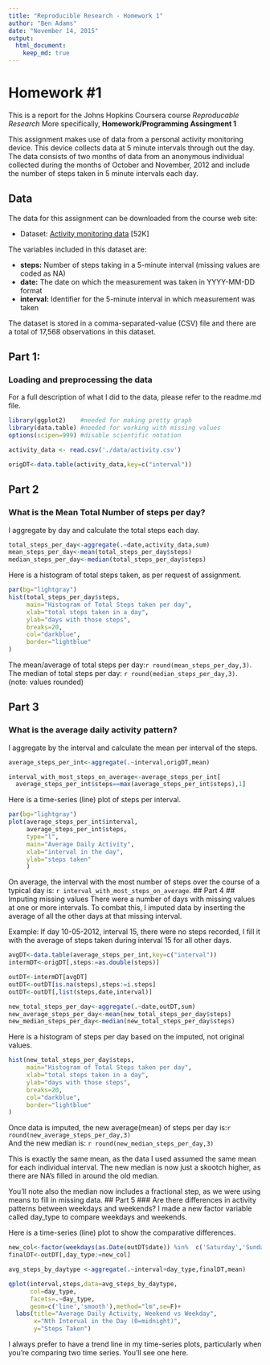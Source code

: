 ```yaml
---
title: "Reproducible Research - Homework 1"
author: "Ben Adams"
date: "November 14, 2015"
output: 
  html_document:
    keep_md: true
---
```

# Homework #1
This is a report for the Johns Hopkins Coursera course *Reproducable Research* More specifically, **Homework/Programming Assingment 1**

This assignment makes use of data from a personal activity monitoring device. This device collects data at 5 minute intervals through out the day. The data consists of two months of data from an anonymous individual collected during the months of October and November, 2012 and include the number of steps taken in 5 minute intervals each day.

## Data

The data for this assignment can be downloaded from the course web site:

- Dataset: [Activity monitoring data](https://d396qusza40orc.cloudfront.net/repdata%2Fdata%2Factivity.zip) [52K]

The variables included in this dataset are:

* **steps:** Number of steps taking in a 5-minute interval (missing values are coded as NA)
* **date:** The date on which the measurement was taken in YYYY-MM-DD format
* **interval:** Identifier for the 5-minute interval in which measurement was taken

The dataset is stored in a comma-separated-value (CSV) file and there are a total of 17,568 observations in this dataset.

## Part 1:
### Loading and preprocessing the data
For a full description of what I did to the data, please refer to the readme.md file.  
```r
library(ggplot2)    #needed for making pretty graph
library(data.table) #needed for working with missing values
options(scipen=999) #disable scientific notation

activity_data <- read.csv('./data/activity.csv')

origDT<-data.table(activity_data,key=c("interval"))

```

## Part 2 
### What is the Mean Total Number of steps per day?
I aggregate by day and calculate the total steps each day.
```r
total_steps_per_day<-aggregate(.~date,activity_data,sum)
mean_steps_per_day<-mean(total_steps_per_day$steps)
median_steps_per_day<-median(total_steps_per_day$steps)
```
Here is a histogram of total steps taken, as per request of assignment.
```r
par(bg="lightgray")
hist(total_steps_per_day$steps,
     main="Histogram of Total Steps taken per day",
     xlab="total steps taken in a day",
     ylab="days with those steps",
     breaks=20,
     col="darkblue",
     border="lightblue"
)
```

The mean/average of total steps per day:`r round(mean_steps_per_day,3)`.  
The median of total steps per day: `r round(median_steps_per_day,3)`.  
(note: values rounded)

## Part 3
### What is the average daily activity pattern?
I aggregate by the interval and calculate the mean per interval of the steps.
```r
average_steps_per_int<-aggregate(.~interval,origDT,mean)

interval_with_most_steps_on_average<-average_steps_per_int[
  average_steps_per_int$steps==max(average_steps_per_int$steps),1]
```
Here is a time-series (line) plot of steps per interval. 
```r
par(bg="lightgray")
plot(average_steps_per_int$interval,
     average_steps_per_int$steps,
     type="l",
     main="Average Daily Activity",
     xlab="interval in the day",
     ylab="steps taken"
     )
```

On average, the interval with the most number of steps over the course of a typical day is: `r interval_with_most_steps_on_average`.
## Part 4
## Imputing missing values
There were a number of days with missing values at one or more intervals.  To combat this, I imputed data by inserting the average of all the other days at that missing interval.

Example: If day 10-05-2012, interval 15, there were no steps recorded, I fill it with the average of steps taken during interval 15 for all other days.

```r
avgDT<-data.table(average_steps_per_int,key=c("interval"))
intermDT<-origDT[,steps:=as.double(steps)]

outDT<-intermDT[avgDT]
outDT<-outDT[is.na(steps),steps:=i.steps]
outDT<-outDT[,list(steps,date,interval)]

new_total_steps_per_day<-aggregate(.~date,outDT,sum)
new_average_steps_per_day<-mean(new_total_steps_per_day$steps)
new_median_steps_per_day<-median(new_total_steps_per_day$steps)
```

Here is a histogram of steps per day based on the imputed, not original values.
```r
hist(new_total_steps_per_day$steps,
     main="Histogram of Total Steps taken per day",
     xlab="total steps taken in a day",
     ylab="days with those steps",
     breaks=20,
     col="darkblue",
     border="lightblue"
)
```

Once data is imputed, the new average(mean) of steps per day is:`r round(new_average_steps_per_day,3)`  
And the new median is: `r round(new_median_steps_per_day,3)`

This is exactly the same mean, as the data I used assumed the same mean for each individual interval.  The new median is now just a skootch higher, as there are NA's filled in around the old median.

You'll note also the median now includes a fractional step, as we were using means to fill in missing data.
## Part 5
### Are there differences in activity patterns between weekdays and weekends?
I made a new factor variable called day_type to compare weekdays and weekends.

Here is a time-series (line) plot to show the comparative differences.
```r
new_col<-factor(weekdays(as.Date(outDT$date)) %in%  c('Saturday','Sunday'),labels=c("weekday","weekend"))
finalDT<-outDT[,day_type:=new_col]

avg_steps_by_daytype <-aggregate(.~interval+day_type,finalDT,mean)

qplot(interval,steps,data=avg_steps_by_daytype,
      col=day_type,
      facets=.~day_type,
      geom=c('line','smooth'),method="lm",se=F)+
  labs(title="Average Daily Activity, Weekend vs Weekday",
       x="Nth Interval in the Day (0=midnight)",
       y="Steps Taken")
```  

I always prefer to have a trend line in my time-series plots, particularly when you're comparing two time series.  You'll see one here.
